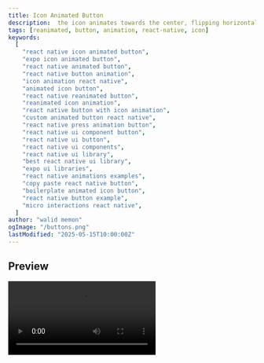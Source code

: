```yaml
---
title: Icon Animated Button
description:  the icon animates towards the center, flipping horizontally on return, while the title fades out on press. Uses Reanimated.
tags: [reanimated, button, animation, react-native, icon]
keywords:
  [
    "react native icon animated button",
    "expo icon animated button",
    "react native animated button",
    "react native button animation",
    "icon animation react native",
    "animated icon button",
    "react native reanimated button",
    "reanimated icon animation",
    "react native button with icon animation",
    "custom animated button react native",
    "react native press animation button",
    "react native ui component button",
    "react native ui button",
    "react native ui components",
    "react native ui library",
    "best react native ui library",
    "expo ui libraries",
    "react native animations examples",
    "copy paste react native button",
    "boilerplate animated icon button",
    "react native button example",
    "micro interactions react native",
  ]
author: "walid memon"
ogImage: "/buttons.png"
lastModified: "2025-05-15T10:00:00Z"
---
```




## Preview

<Video src="https://cdn.jsdelivr.net/gh/waleedcj/EziuiAssets/buttonsScreenmp4.mp4"  aria-label='Buttons' />

## Installation


  ```typescript:IconAnimatedButton.tsx
import { ReactElement, useState } from "react";
import { Pressable, StyleSheet, View } from "react-native";
import Animated, {
    interpolate,
    ReduceMotion,
    useAnimatedStyle,
    useDerivedValue,
    useSharedValue,
    withTiming,
} from "react-native-reanimated";

export type AnimatedIconButtonProps = {
    accessibilityHint?: string;
    accessibilityLabel?: string;
    Icon?: ReactElement;
    isDisabled?: boolean;
    isLoading?: boolean;
    buttonColor: string;
    textColor: string;
    onPress: () => void;
    title: string;
    reduceMotion?: "never" | "always" | "system";
}

const DURATION = 300;

export const IconAnimatedButton = ({
    accessibilityHint,
    accessibilityLabel,
    Icon,
    isDisabled = false,
    isLoading = false,
    onPress,
    buttonColor,
    textColor,
    title,
    reduceMotion = "system",
}: AnimatedIconButtonProps) => {
    const transition = useSharedValue(0);
    const previousTransition = useSharedValue(0);
    const isActive = useSharedValue(false);
    const [containerWidth, setContainerWidth] = useState(0);
    const [iconX, setIconX] = useState(0);

    const isIconMovingBack = useDerivedValue(() => {
        const value = transition.value < previousTransition.value ? 1 : 0;
        previousTransition.value = transition.value;

        return value;
    });

    const motion =
		reduceMotion === "never"
			? ReduceMotion.Never
			: reduceMotion === "always"
				? ReduceMotion.Always
				: ReduceMotion.System;
                
    const animatedIconContainerStyle = useAnimatedStyle(() => ({
        transform: [
            {
                translateX: interpolate(
                    transition.value,
                    [0, 1],
                    [0, containerWidth / 2 - iconX]
                ),
            },
            { scaleX: isIconMovingBack.value ? -1 : 1 },
        ],
    }));

    const animatedTitleStyle = useAnimatedStyle(() => ({
        opacity: interpolate(transition.value, [0, 1], [1, 0]),
    }));

    return (
        <Pressable
            accessibilityHint={accessibilityHint}
            accessibilityLabel={accessibilityLabel}
            accessibilityRole="button"
            accessibilityState={{
                busy: isLoading,
                disabled: isDisabled || isLoading,
            }}
            disabled={isDisabled || isLoading}
            
            onPress={onPress}
            onPressIn={() => {
                isActive.value = true;
                transition.value = withTiming(1, { duration: DURATION, reduceMotion: motion }, () => {
                    if (!isActive.value) {
                        transition.value = withTiming(0, {
                            duration: DURATION,
                            reduceMotion: motion,
                        });
                    }
                });
            }}
            onPressOut={() => {
                if (transition.value === 1) {
                    transition.value = withTiming(0, { duration: DURATION,
                        reduceMotion: motion,
                     });
                }
                isActive.value = false;
            }}
        >
            <View
                onLayout={({ nativeEvent }) =>
                    setContainerWidth(nativeEvent.layout.width)
                }
                style={[
                    styles.container,
                    {
                        opacity: isDisabled ? 0.5 : 1,
                        backgroundColor: buttonColor,
                    },
                ]}
            >
                <Animated.View
                    onLayout={({ nativeEvent }) =>
                        setIconX(nativeEvent.layout.x)
                    }
                    style={animatedIconContainerStyle}
                >
                    {Icon}
                </Animated.View>
                <Animated.Text
                    numberOfLines={1}
                    style={[styles.title, animatedTitleStyle, { color: textColor }]}
                >
                    {title}
                </Animated.Text>
            </View>
        </Pressable>
    );
};

const styles = StyleSheet.create({
    container: {
        alignItems: "center",
        borderRadius: 8,
        flexDirection: "row",
        gap: 8,
        height: 42,
        justifyContent: "center",
        paddingHorizontal: 12,
        paddingVertical: 8,
    },
    title: {
        flexShrink: 1,
        fontSize: 18,
        fontWeight: "600",
    },
});
```

## Usage


  ```typescript:App.tsx
import React, { useState } from 'react';
import { View, StyleSheet, Alert } from 'react-native';
import { IconAnimatedButton } from "@/components/ui/Buttons/IconAnimatedButton";
import MaterialCommunityIcons from "@expo/vector-icons/MaterialCommunityIcons";

export default function App() {
  const [isLoading, setIsLoading] = useState(false);

  const handleLoadingPress = () => {
    setIsLoading(true);
    setTimeout(() => {
      setIsLoading(false);
    }, 2500); 
  };

  return (
    <IconAnimatedButton
        buttonColor={colors.AuxColorTwo}
        textColor={colors.Neutral0}
        onPress={() => {}}
        title="Icon Action"
        reduceMotion="never"
        Icon={<MaterialCommunityIcons name="airplane-takeoff" size={18} color={colors.Neutral0} />}
    />
  );}
  ```

## Props
| Prop                 | Type                           | Default    | Required | Description                                          |
| -------------------- | ------------------------------ | ---------- | -------- | ---------------------------------------------------- |
| `title`              | `string`                       |            | Yes      | Text label displayed on the button.                  |
| `onPress`            | `() => void`                   |            | Yes      | Function called when the button is pressed.          |
| `Icon`               | `ReactElement`                 |            | No       | Optional icon element displayed left of the title.   |
| `isDisabled`         | `boolean`                      | `false`    | No       | Disables button interaction and styles it.           |
| `isLoading`          | `boolean`                      | `false`    | No       | Shows loading indicator instead of title/icon.       |
| `reduceMotion`       | `'never' \| 'always' \| 'system'` | `'system'` | No       | Controls if animation respects system motion settings. |
| `accessibilityHint`  | `string`                       |            | No       | Accessibility hint for screen readers.               |
| `accessibilityLabel` | `string`                       |            | No       | Main accessibility label for the button.             |